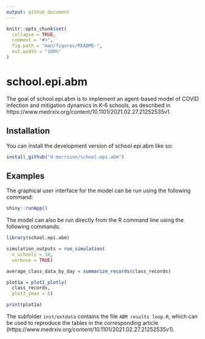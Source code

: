 ```yaml
---
output: github_document
---
```


<!-- README.md is generated from README.Rmd. Please edit that file -->

```r
knitr::opts_chunk$set(
  collapse = TRUE,
  comment = "#>",
  fig.path = "man/figures/README-",
  out.width = "100%"
)
```

# school.epi.abm

<!-- badges: start -->
<!-- badges: end -->

The goal of school.epi.abm is to implement an agent-based model of COVID infection and mitigation dynamics in K-6 schools, as described in 
https://www.medrxiv.org/content/10.1101/2021.02.27.21252535v1.

## Installation

You can install the development version of school.epi.abm like so:

``` r
install_github("d-morrison/school.epi.abm")
```

## Examples

The graphical user interface for the model can be run using the following command:

```r

shiny::runApp()

```

The model can also be run directly from the R command line using the following commands:

```r

library(school.epi.abm)

simulation_outputs = run_simulation(
  n_schools = 10,
  verbose = TRUE)

average_class_data_by_day = summarize_records(class_records)

plot1a = plot1_plotly(
  class_records,
  plot3_ymax = 6)

print(plot1a)

```

The subfolder `inst/extdata` contains the file `ABM results loop.R`, which can be used to reproduce the tables in the corresponding article (https://www.medrxiv.org/content/10.1101/2021.02.27.21252535v1).